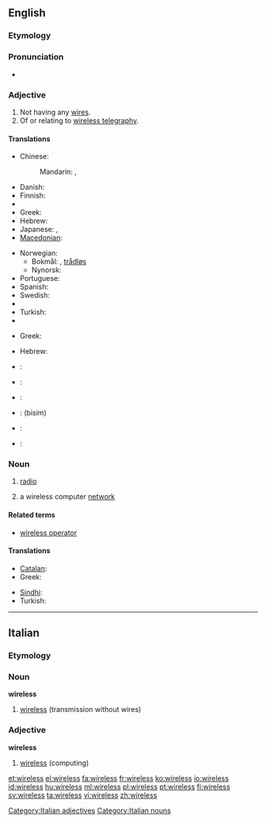 ==English==

===Etymology===
{{suffix|wire|less}}

===Pronunciation===
* {{audio|en-us-wireless.ogg|Audio (US)}}

===Adjective===
{{en-adj|-}}

# Not having any [[wire]]s.
# Of or relating to [[wireless telegraphy]].

====Translations====
{{trans-top|not having any wires}}
* Chinese:
*: Mandarin: {{t|cmn|無線|sc=Hani}}, {{t|cmn|无线|tr=wǔxiàn|sc=Hani}}
* Danish: {{t+|da|trådløs}}
* Finnish: {{t+|fi|langaton}}
* {{trreq|French}}
* Greek: {{t+|el|ασύρματος|m|tr=asírmatos}}
* Hebrew: {{t-|he|אלחוטי}}
* Japanese: {{t|ja|無線}},  {{t|ja|ワイヤレス}}
* [[Macedonian]]: {{t|mk|безжичен|m|tr=bézžičen}}
{{trans-mid}}
* Norwegian:
** Bokmål: {{t-|no|trådlaus}}, [[trådløs]]
** Nynorsk: {{t-|no|trådlaus}}
* Portuguese: {{t|pt|sem fio}}
* Spanish: {{t|es|inalámbrico|m}}
* Swedish: {{t|sv|trådlös}}
* {{trreq|Thai}}
* Turkish: {{t|tr|kablosuz}}
* {{trreq|Vietnamese}}
{{trans-bottom}}

{{trans-top|of or relating to wireless telegraphy}}
* Greek: {{t+|el|ασύρματος|m|tr=asírmatos}}
{{trans-mid}}
* Hebrew: {{t-|he|אלחוטי}}
{{trans-bottom}}

{{checktrans-top}}
* {{ttbc|Dutch}}: {{t+|nl|draadloos}}
* {{ttbc|French}}: {{t+|fr|sans fil}}
* {{ttbc|German}}: {{t|de|drahtlos}}
{{checktrans-mid}}
* {{ttbc|Persian}}: {{fa-Arab|[[بی‌سیم]]}} (bisim)
* {{ttbc|Sindhi}}: {{sd-Arab|[[ريتار]]}}
* {{ttbc|Spanish}}: {{t|es|inalámbrico}}
{{checktrans-bottom}}

===Noun===
{{wikipedia}}
{{en-noun|wirelesses}}

# {{dated}} [[radio]]
# a wireless computer [[network]]

====Related terms====
* [[wireless operator]]

====Translations====
{{trans-top|radio}}
* [[Catalan]]: {{t-|ca|ràdio|f}}
* Greek: {{t+|el|ασύρματος|m|tr=asírmatos}}
{{trans-mid}}
* [[Sindhi]]: {{sd-Arab|[[ريتار]]}}
* Turkish: {{t|tr|telsiz}}
{{trans-bottom}}

----

==Italian==

===Etymology===
{{etyl|en|it}}

===Noun===
'''wireless''' {{m|inv}}

# [[#English|wireless]] (transmission without wires)

===Adjective===
'''wireless''' {{inv}}

# [[#English|wireless]] (computing)

[[Category:Italian adjectives]]
[[Category:Italian nouns]]

[[et:wireless]]
[[el:wireless]]
[[fa:wireless]]
[[fr:wireless]]
[[ko:wireless]]
[[io:wireless]]
[[id:wireless]]
[[hu:wireless]]
[[ml:wireless]]
[[pl:wireless]]
[[pt:wireless]]
[[fi:wireless]]
[[sv:wireless]]
[[ta:wireless]]
[[vi:wireless]]
[[zh:wireless]]